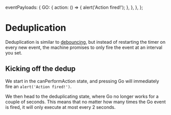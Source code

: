   eventPayloads: {
    GO: {
      action: () => {
        alert('Action fired!');
      },
    },
  },
};

# Deduplication

Deduplication is similar to [debouncing](/machines/debounce), but instead of restarting the timer on every new event, the machine promises to only fire the event at an interval you set.

## Kicking off the dedup

We start in the <State>canPerformAction</State> state, and pressing <Event>Go</Event> will immediately fire an `alert('Action fired!')`.

We then head to the <State>deduplicating</State> state, where <Event>Go</Event> no longer works for a couple of seconds. This means that no matter how many times the <Event>Go</Event> event is fired, it will only execute at most every 2 seconds.
